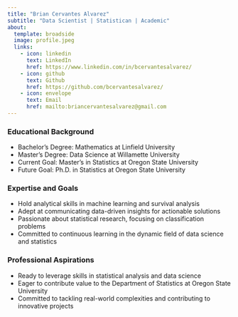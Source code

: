 ```yaml
---
title: "Brian Cervantes Alvarez"
subtitle: "Data Scientist | Statistican | Academic"
about:
  template: broadside
  image: profile.jpeg
  links:
    - icon: linkedin
      text: LinkedIn
      href: https://www.linkedin.com/in/bcervantesalvarez/
    - icon: github
      text: Github
      href: https://github.com/bcervantesalvarez/
    - icon: envelope
      text: Email
      href: mailto:briancervantesalvarez@gmail.com
---          
```


### Educational Background
- Bachelor's Degree: Mathematics at Linfield University
- Master's Degree: Data Science at Willamette University
- Current Goal: Master's in Statistics at Oregon State University
- Future Goal: Ph.D. in Statistics at Oregon State University

### Expertise and Goals
- Hold analytical skills in machine learning and survival analysis
- Adept at communicating data-driven insights for actionable solutions
- Passionate about statistical research, focusing on classification problems
- Committed to continuous learning in the dynamic field of data science and statistics

### Professional Aspirations
- Ready to leverage skills in statistical analysis and data science
- Eager to contribute value to the Department of Statistics at Oregon State University
- Committed to tackling real-world complexities and contributing to innovative projects
